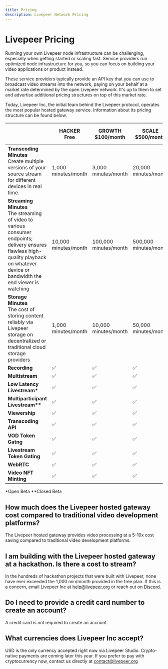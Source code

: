 ```yaml
---
title: Pricing
description: Livepeer Network Pricing
---
```


# Livepeer Pricing

Running your own Livepeer node infrastructure can be challenging, especially
when getting started or scaling fast. Service providers run optimized node
infrastructure for you, so you can focus on building your video applications or
product instead.

These service providers typically provide an API key that you can use to
broadcast video streams into the network, paying on your behalf at a market rate
determined by the open Livepeer network. It's up to them to set and advertise
additional pricing structures on top of this market rate.

Today, Livepeer Inc, the initial team behind the Livepeer protocol, operates the
most popular hosted gateway service. Information about its pricing structure can
be found below.

|                                                                                                                                                                                            | **HACKER** <br/>Free | **GROWTH**<br/>$100/month | **SCALE**<br/>$500/month | **PAY AS YOU GO**       |
| ------------------------------------------------------------------------------------------------------------------------------------------------------------------------------------------ | -------------------- | ------------------------- | ------------------------ | ----------------------- |
| **Transcoding Minutes**<br/>Create multiple versions of your source stream for different devices in real time.                                                                             | 1,000 minutes/month  | 3,000 minutes/month       | 20,000 minutes/month     | $5 per 1,000 minutes    |
| **Streaming Minutes**<br/>The streaming of video to various consumer endpoints; delivery ensures flawless high-quality playback on whatever device or bandwidth the end viewer is watching | 10,000 minutes/month | 100,000 minutes/month     | 500,000 minutes/month    | $0.40 per 1,000 minutes |
| **Storage Minutes**<br/>The cost of storing content reliably via Livepeer storage on decentralized or traditional cloud storage providers                                                  | 1,000 minutes/month  | 10,000 minutes/month      | 50,000 minutes/month     | $3 per 1,000 minutes    |
| **Recording**                                                                                                                                                                              | ✅                   | ✅                        | ✅                       | ✅                      |
| **Multistream**                                                                                                                                                                            | ✅                   | ✅                        | ✅                       | ✅                      |
| **Low Latency Livestream\***                                                                                                                                                               | ✅                   | ✅                        | ✅                       | ✅                      |
| **Multiparticipant Livestream\*\***                                                                                                                                                        | ✅                   | ✅                        | ✅                       | ✅                      |
| **Viewership**                                                                                                                                                                             | ✅                   | ✅                        | ✅                       | ✅                      |
| **Transcoding API**                                                                                                                                                                        | ✅                   | ✅                        | ✅                       | ✅                      |
| **VOD Token Gatng**                                                                                                                                                                        | ✅                   | ✅                        | ✅                       | ✅                      |
| **Livestream Token Gating**                                                                                                                                                                | ✅                   | ✅                        | ✅                       | ✅                      |
| **WebRTC**                                                                                                                                                                                 | ✅                   | ✅                        | ✅                       | ✅                      |
| **Video NFT Minting**                                                                                                                                                                      | ✅                   | ✅                        | ✅                       | ✅                      |

\*Open Beta \*\*Closed Beta

## **How much does the Livepeer hosted gateway cost compared to traditional video development platforms?**

The Livepeer hosted gateway provides video processing at a 5-10x cost saving
compared to traditional video development platforms.

## **I am building with the Livepeer hosted gateway at a hackathon. Is there a cost to stream?**

In the hundreds of hackathon projects that were built with Livepeer, none have
ever exceeded the 1,000 min/month provided in the free plan. If this is a
concern, email Livepeer Inc at help@livepeer.org or reach out
on [Discord](https://discord.gg/livepeer).

## **Do I need to provide a credit card number to create an account?**

A credit card is not required to create an account.

## **What currencies does Livepeer Inc accept?**

USD is the only currency accepted right now via Livepeer Studio. Crypto-native
payments are coming later this year. If you prefer to pay with cryptocurrency
now, contact us directly at [contact@livepeer.org](mailto:contact@livepeer.org)
